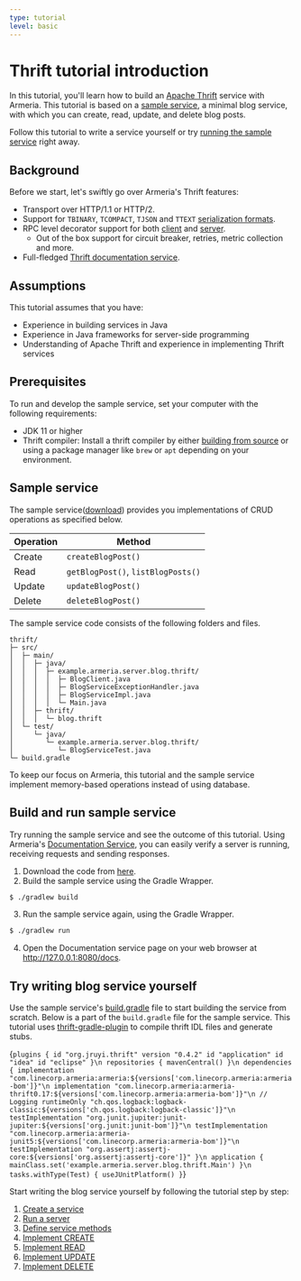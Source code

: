 ```yaml
---
type: tutorial
level: basic
---
```



# Thrift tutorial introduction

In this tutorial, you'll learn how to build an [Apache Thrift](https://thrift.apache.org/) service with Armeria.
This tutorial is based on a [sample service](#sample-service), a minimal blog service, with which you can create, read, update, and delete blog posts.

Follow this tutorial to write a service yourself or try [running the sample service](#build-and-run-sample-service) right away.

## Background

Before we start, let's swiftly go over Armeria's Thrift features:

- Transport over HTTP/1.1 or HTTP/2.
- Support for `TBINARY`, `TCOMPACT`, `TJSON` and `TTEXT` [serialization formats](/docs/server-thrift#serialization-formats).
- RPC level decorator support for both [client](/docs/client-decorator#implementing-decoratinghttpclientfunction-and-decoratingrpcclientfunction)
and [server](/docs/server-decorator#implementing-decoratinghttpservicefunction-and-decoratingrpcservicefunction).
  - Out of the box support for circuit breaker, retries, metric collection and more.
- Full-fledged [Thrift documentation service](/docs/server-docservice).

## Assumptions

This tutorial assumes that you have:

- Experience in building services in Java
- Experience in Java frameworks for server-side programming
- Understanding of Apache Thrift and experience in implementing Thrift services

## Prerequisites

To run and develop the sample service, set your computer with the following requirements:

* JDK 11 or higher
* Thrift compiler: Install a thrift compiler by either [building from source](https://thrift.apache.org/docs/install/) or using a package manager like `brew` or `apt` depending on your environment.

## Sample service

The sample service([download](https://github.com/line/armeria-examples/tree/main/tutorials/thrift)) provides you implementations of CRUD operations as specified below.

| Operation | Method |
| -- | -- |
| Create | `createBlogPost()` |
| Read | `getBlogPost()`, `listBlogPosts()` |
| Update | `updateBlogPost()` |
| Delete | `deleteBlogPost()` |

The sample service code consists of the following folders and files.

```
thrift/
├─ src/
│  ├─ main/
│  │  ├─ java/
│  │  │  ├─ example.armeria.server.blog.thrift/
│  │  │  │  ├─ BlogClient.java
│  │  │  │  ├─ BlogServiceExceptionHandler.java
│  │  │  │  ├─ BlogServiceImpl.java
│  │  │  │  └─ Main.java
│  │  ├─ thrift/
│  │  │  └─ blog.thrift
│  └─ test/
│     └─ java/
│        └─ example.armeria.server.blog.thrift/
│           └─ BlogServiceTest.java
└─ build.gradle
```

<Tip>

  To keep our focus on Armeria, this tutorial and the sample service implement memory-based operations instead of using database.

</Tip>

## Build and run sample service

Try running the sample service and see the outcome of this tutorial.
Using Armeria's [Documentation Service](/docs/server-docservice), you can easily verify a server is running, receiving requests and sending responses.

1. Download the code from [here](https://github.com/line/armeria-examples/tree/main/tutorials/thrift).
2. Build the sample service using the Gradle Wrapper.
  ```bash
  $ ./gradlew build
  ```
3. Run the sample service again, using the Gradle Wrapper.
  ```bash
  $ ./gradlew run
  ```
4. Open the Documentation service page on your web browser at http://127.0.0.1:8080/docs.

## Try writing blog service yourself

Use the sample service's [build.gradle](https://github.com/line/armeria-examples/blob/main/tutorials/thrift/build.gradle) file to start building the service from scratch.
Below is a part of the `build.gradle` file for the sample service.
This tutorial uses [thrift-gradle-plugin](https://plugins.gradle.org/plugin/org.jruyi.thrift) to compile thrift IDL files and generate stubs.

<CodeBlock language="groovy" filename="build.gradle">{`
plugins {
  id "org.jruyi.thrift" version "0.4.2"
  id "application"
  id "idea"
  id "eclipse"
}\n
repositories {
  mavenCentral()
}\n
dependencies {
  implementation "com.linecorp.armeria:armeria:${versions['com.linecorp.armeria:armeria-bom']}"\n
  implementation "com.linecorp.armeria:armeria-thrift0.17:${versions['com.linecorp.armeria:armeria-bom']}"\n
  // Logging
  runtimeOnly "ch.qos.logback:logback-classic:${versions['ch.qos.logback:logback-classic']}"\n
  testImplementation "org.junit.jupiter:junit-jupiter:${versions['org.junit:junit-bom']}"\n
  testImplementation "com.linecorp.armeria:armeria-junit5:${versions['com.linecorp.armeria:armeria-bom']}"\n
  testImplementation "org.assertj:assertj-core:${versions['org.assertj:assertj-core']}"
}\n
application {
  mainClass.set('example.armeria.server.blog.thrift.Main')
}\n
tasks.withType(Test) {
  useJUnitPlatform()
}
`}</CodeBlock>

Start writing the blog service yourself by following the tutorial step by step:

1. [Create a service](/tutorials/thrift/blog/create-service)
2. [Run a server](/tutorials/thrift/blog/run-server)
3. [Define service methods](/tutorials/thrift/blog/define-service-methods)
4. [Implement CREATE](/tutorials/thrift/blog/implement-create)
5. [Implement READ](/tutorials/thrift/blog/implement-read)
6. [Implement UPDATE](/tutorials/thrift/blog/implement-update)
7. [Implement DELETE](/tutorials/thrift/blog/implement-delete)
